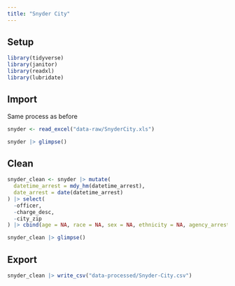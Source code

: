 ```yaml
---
title: "Snyder City"
---
```


## Setup

```r

library(tidyverse)
library(janitor)
library(readxl)
library(lubridate)
```

## Import 

Same process as before

```r
snyder <- read_excel("data-raw/SnyderCity.xls")

snyder |> glimpse()
```

## Clean

```r
snyder_clean <- snyder |> mutate(
  datetime_arrest = mdy_hm(datetime_arrest),
  date_arrest = date(datetime_arrest)
) |> select(
  -officer,
  -charge_desc,
  -city_zip
) |> cbind(age = NA, race = NA, sex = NA, ethnicity = NA, agency_arrest = NA)

snyder_clean |> glimpse()
```

## Export 

```r
snyder_clean |> write_csv("data-processed/Snyder-City.csv")
```
